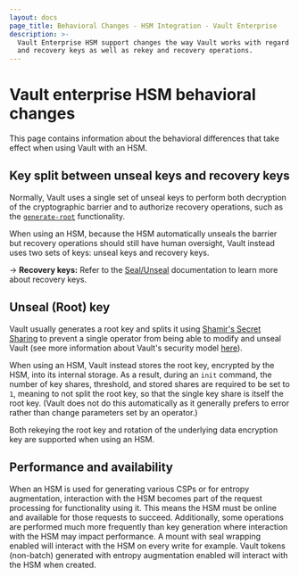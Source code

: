 ```yaml
---
layout: docs
page_title: Behavioral Changes - HSM Integration - Vault Enterprise
description: >-
  Vault Enterprise HSM support changes the way Vault works with regard to unseal
  and recovery keys as well as rekey and recovery operations.
---
```


# Vault enterprise HSM behavioral changes

This page contains information about the behavioral differences that take
effect when using Vault with an HSM.

## Key split between unseal keys and recovery keys

Normally, Vault uses a single set of unseal keys to perform both decryption of
the cryptographic barrier and to authorize recovery operations, such as the
[`generate-root`](/vault/api-docs/system/generate-root)
functionality.

When using an HSM, because the HSM automatically unseals the barrier but
recovery operations should still have human oversight, Vault instead uses two
sets of keys: unseal keys and recovery keys. 

-> **Recovery keys:** Refer to the
 [Seal/Unseal](/vault/docs/concepts/seal#recovery-key) documentation to learn more
 about recovery keys.

## Unseal (Root) key

Vault usually generates a root key and splits it using [Shamir's Secret
Sharing](https://en.wikipedia.org/wiki/Shamir%27s_Secret_Sharing) to prevent a
single operator from being able to modify and unseal Vault (see more
information about Vault's security model
[here](/vault/docs/internals/security)).

When using an HSM, Vault instead stores the root key, encrypted by the HSM,
into its internal storage. As a result, during an `init` command, the number of
key shares, threshold, and stored shares are required to be set to `1`, meaning
to not split the root key, so that the single key share is itself the root
key. (Vault does not do this automatically as it generally prefers to error
rather than change parameters set by an operator.)

Both rekeying the root key and rotation of the underlying data
encryption key are supported when using an HSM.

## Performance and availability

When an HSM is used for generating various CSPs or for entropy augmentation,
interaction with the HSM becomes part of the request processing for
functionality using it. This means the HSM must be online and available for
those requests to succeed. Additionally, some operations are performed much
more frequently than key generation where interaction with the HSM may
impact performance. A mount with seal wrapping enabled will interact with
the HSM on every write for example. Vault tokens (non-batch) generated with
entropy augmentation enabled will interact with the HSM when created.
